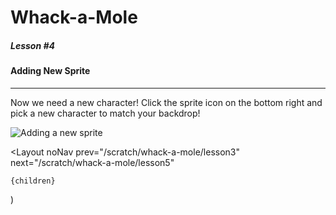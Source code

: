
# Whack-a-Mole

##### Lesson #4

#### Adding New Sprite

---

Now we need a new character!
Click the sprite icon on the bottom right and pick a new character to match
your backdrop!

![Adding a new sprite](/static/pages/scratch/whack-a-mole/lesson4.gif)

  <Layout
    noNav
    prev="/scratch/whack-a-mole/lesson3"
    next="/scratch/whack-a-mole/lesson5"
  >
    {children}
  </Layout>
)
